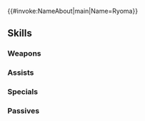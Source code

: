 {{#invoke:NameAbout|main|Name=Ryoma}}{{HeroPage Tabs}}
{{Hero Infobox
|Name=Ryoma
|Title=Peerless Samurai
|GrowthModifier=None
|WeaponType=Red Sword
|Origin=Fire Emblem Fates
|Gender=Male
|MoveType=Infantry
|actorEN=Matt Mercer
|actorJP=中村悠一
|artist=北千里
|resplendentArtist=黒葉.K
|releaseDate=February 2, 2017
|poolDate=February 2, 2017
|randomStartTime=2017-02-02T07:00:00Z
|poolRarities=5
|TagID=リョウマ
|InternalID=16
|cv1=11
|cv2=200300
|description=The eldest prince of Hoshido, who wields the legendary blade Raijinto. Appears in Fire Emblem Fates.
|Properties=specRate_201904,resplendent,askr
|resplendentStartTime=2021-11-25T07:00:00Z
|resplendentEndTime=2021-12-10T06:59:59Z
}}
{{Stats Page
|Lv1HP=19|Lv1ATK=8|Lv1SPD=11|Lv1DEF=5|Lv1RES=4
|GRHP=50|GRATK=60|GRSPD=55|GRDEF=50|GRRES=40
}}
==Skills==
===Weapons===
{{Weapons Table
|weapon1=Iron Sword
|weapon1Default=1
|weapon1Unlock=1
|weapon2=Steel Sword
|weapon2Default=3
|weapon2Unlock=2
|weapon3=Silver Sword
|weapon3Default=4
|weapon3Unlock=3
|weapon4=Raijinto
|weapon4Default=5
|weapon4Unlock=5
}}
===Assists===
{{Assists Table}}
===Specials===
{{Specials Table
|special1=Night Sky
|special1Default=4
|special1Unlock=3
|special2=Astra
|special2Unlock=4
}}
===Passives===
{{Passives Table
|passiveA1=Defiant Atk 1
|passiveA2=Defiant Atk 2
|passiveA3=Defiant Atk 3
|passiveA1Unlock=3
|passiveA2Unlock=4
|passiveA3Unlock=5
|passiveC1=Hone Spd 1
|passiveC2=Hone Spd 2
|passiveC3=Hone Spd 3
|passiveC1Unlock=1
|passiveC2Unlock=2
|passiveC3Unlock=4
}}
{{Heroes Navbox}}
